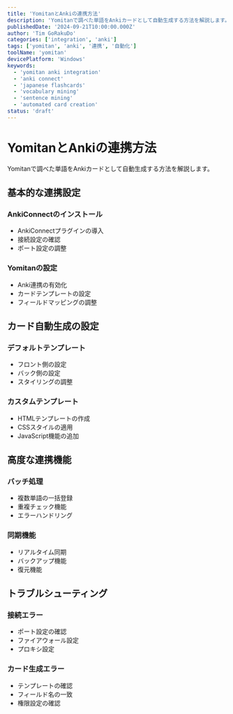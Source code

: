 ```yaml
---
title: 'YomitanとAnkiの連携方法'
description: 'Yomitanで調べた単語をAnkiカードとして自動生成する方法を解説します。'
publishedDate: '2024-09-21T10:00:00.000Z'
author: 'Tim GoRakuDo'
categories: ['integration', 'anki']
tags: ['yomitan', 'anki', '連携', '自動化']
toolName: 'yomitan'
devicePlatform: 'Windows'
keywords:
  - 'yomitan anki integration'
  - 'anki connect'
  - 'japanese flashcards'
  - 'vocabulary mining'
  - 'sentence mining'
  - 'automated card creation'
status: 'draft'
---
```


# YomitanとAnkiの連携方法

Yomitanで調べた単語をAnkiカードとして自動生成する方法を解説します。

## 基本的な連携設定

### AnkiConnectのインストール

- AnkiConnectプラグインの導入
- 接続設定の確認
- ポート設定の調整

### Yomitanの設定

- Anki連携の有効化
- カードテンプレートの設定
- フィールドマッピングの調整

## カード自動生成の設定

### デフォルトテンプレート

- フロント側の設定
- バック側の設定
- スタイリングの調整

### カスタムテンプレート

- HTMLテンプレートの作成
- CSSスタイルの適用
- JavaScript機能の追加

## 高度な連携機能

### バッチ処理

- 複数単語の一括登録
- 重複チェック機能
- エラーハンドリング

### 同期機能

- リアルタイム同期
- バックアップ機能
- 復元機能

## トラブルシューティング

### 接続エラー

- ポート設定の確認
- ファイアウォール設定
- プロキシ設定

### カード生成エラー

- テンプレートの確認
- フィールド名の一致
- 権限設定の確認
